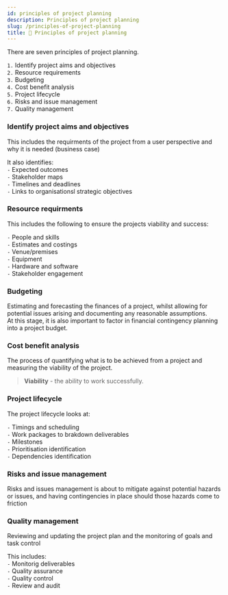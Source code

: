 ```yaml
---
id: principles of project planning
description: Principles of project planning
slug: /principles-of-project-planning
title: 🤔 Principles of project planning
---
```



There are seven principles of project planning. 

`1.` Identify project aims and objectives <br />
`2.` Resource requirements <br />
`3.` Budgeting <br />
`4.` Cost benefit analysis <br />
`5.` Project lifecycle <br />
`6.` Risks and issue management <br />
`7.` Quality management <br />

### Identify project aims and objectives

This includes the requirments of the project from a user perspective and why it is needed (business case) <br />

It also identifies: <br />
`-` Expected outcomes <br />
`-` Stakeholder maps <br />
`-` Timelines and deadlines <br />
`-` Links to organisationsl strategic objectives <br />

### Resource requirments

This includes the following to ensure the projects viability and success: <br />

`-` People and skills <br />
`-` Estimates and costings  <br />
`-` Venue/premises  <br />
`-` Equipment  <br />
`-` Hardware and software  <br />
`-` Stakeholder engagement  <br />

### Budgeting

Estimating and forecasting the finances of a project, whilst allowing for potential issues arising and documenting any reasonable assumptions.  <br />
At this stage, it is also important to factor in financial contingency planning into a project budget.  <br />

### Cost benefit analysis

The process of quantifying what is to be achieved from a project and measuring the viability of the project. <br />
> **Viability** - the ability to work successfully.

### Project lifecycle

The project lifecycle looks at:  <br />

`-` Timings and scheduling  <br />
`-` Work packages to brakdown deliverables  <br />
`-` Milestones  <br />
`-` Prioritisation identification  <br />
`-` Dependencies identification  <br />

### Risks and issue management

Risks and issues management is about to mitigate against potential hazards or issues, and having contingencies in place should those hazards come to friction  <br />

### Quality management

Reviewing and updating the project plan and the monitoring of goals and task control  <br />

This includes:  <br />
`-` Monitorig deliverables  <br />
`-` Quality assurance  <br />
`-` Quality control  <br />
`-` Review and audit  <br />
